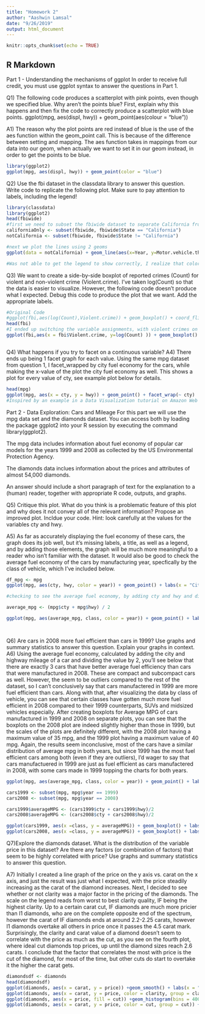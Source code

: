 ```yaml
---
title: "Homework 2"
author: "Aashwin Lamsal"
date: "9/26/2019"
output: html_document
---
```


```r
knitr::opts_chunk$set(echo = TRUE)
```

## R Markdown

Part 1 - Understanding the mechanisms of ggplot
In order to receive full credit, you must use ggplot syntax to answer the questions in Part 1.

Q1) The following code produces a scatterplot with pink points, even though we specified blue. Why aren’t the points blue? First, explain why this happens and then fix the code to correctly produce a scatterplot with blue points.
ggplot(mpg, aes(displ, hwy)) + geom_point(aes(colour = "blue"))
  
A1) The reason why the plot points are red instead of blue is the use of the aes function within the geom_point call. This is because of the difference between setting and mapping. The aes function takes in mappings from our data into our geom, when actually we want to set it in our geom instead, in order to get the points to be blue.

```r
library(ggplot2)
ggplot(mpg, aes(displ, hwy)) + geom_point(color = "blue")

```

Q2) Use the fbi dataset in the classdata library to answer this question. Write code to replicate the following plot. Make sure to pay attention to labels, including the legend!

```r
library(classdata)
library(ggplot2)
head(fbiwide)
#first we need to subset the fbiwide dataset to separate California from the rest of the US
californiaOnly <- subset(fbiwide, fbiwide$State == "California") 
notCalifornia <- subset(fbiwide, fbiwide$State != "California")

#next we plot the lines using 2 geoms
ggplot(data = notCalifornia) + geom_line(aes(x=Year, y=Motor.vehicle.theft, group = notCalifornia$State, color = "Red", legend = "Rest of US")) + geom_line(data = californiaOnly, aes(x = Year, y=Motor.vehicle.theft, group = californiaOnly$State, color = "dark turquoise", legend = "California")) + labs(x = "Year", y = "Motor Vehicle Thefts", title = "Motor vehicle thefts over time") + theme(legend.position = "right")

#Was not able to get the legend to show correctly, I realize that color should be set to state, except each line would have ended up being colored differently depending on the state. On top of the previous issue, the color has flipped the labels for some reason that I don't understand, so I hope that you could clarify that for me in the comments of my submission!

```

Q3) We want to create a side-by-side boxplot of reported crimes (Count) for violent and non-violent crime (Violent.crime). I’ve taken log(Count) so that the data is easier to visualize. However, the following code doesn’t produce what I expected. Debug this code to produce the plot that we want. Add the appropriate labels.

```r
#Original Code
#ggplot(fbi,aes(log(Count),Violent.crime)) + geom_boxplot() + coord_flip()
head(fbi) 
#I ended up switching the variable assignments, with violent crimes on the x axis, and log(count) on  the y axis. I also removed coord_flip() since it made the boxplot horizontal instead of vertical.
ggplot(fbi,aes(x = fbi$Violent.crime, y=log(Count) )) + geom_boxplot() + labs(x = "Violent Crime (T/F)", y = "Count", title = "Violent vs. Non-violent Crimes") 



```

Q4) What happens if you try to facet on a continuous variable?
A4) There ends up being 1 facet graph for each value. Using the same mpg dataset from question 1, I facet_wrapped by city fuel economy for the cars, while making the x-value of the plot the city fuel economy as well. This shows a plot for every value of cty, see example plot below for details.
```r
head(mpg)
ggplot(mpg, aes(x = cty, y = hwy)) + geom_point() + facet_wrap(~ cty)
#Inspired by an example in a Data Visualization tutorial on Amazon Web Services' website (https://rstudio-pubs-static.s3.amazonaws.com/271994_11b7ddf08518406c942009d2da632982.html).I changed the continuous variable by which we facet_wrap as well as the x variable that I use for the plot. Edited the syntax to follow how we've been using facet_wrap in class for consistency.
```

Part 2 - Data Exploration: Cars and Mileage
For this part we will use the mpg data set and the diamonds dataset. You can access both by loading the package ggplot2 into your R session by executing the command library(ggplot2).

The mpg data includes information about fuel economy of popular car models for the years 1999 and 2008 as collected by the US Environmental Protection Agency.

The diamonds data inclues information about the prices and attributes of almost 54,000 diamonds.

An answer should include a short paragraph of text for the explanation to a (human) reader, together with appropriate R code, outputs, and graphs.


Q5) Critique this plot. What do you think is a problematic feature of this plot and why does it not convey all of the relevant information? Propose an improved plot. Incldue your code. Hint: look carefully at the values for the variables cty and hwy.

A5) As far as accurately displaying the fuel economy of these cars, the graph does its job well, but it's missing labels, a title, as well as a legend, and by adding those elements, the graph will be much more meaningful to a reader who isn't familiar with the dataset. It would also be good to check the average fuel economy of the cars by manufacturing year, specfically by the class of vehicle, which I've included below.

```r
df_mpg <- mpg
ggplot(mpg, aes(cty, hwy, color = year)) + geom_point() + labs(x = "City Mileage", y = "Highway Mileage", title= "Fuel Economy of Cars Manufactured in the Year 1999 and 2008")

#checking to see the average fuel economy, by adding cty and hwy and dividing by 2

average_mpg <- (mpg$cty + mpg$hwy) / 2

ggplot(mpg, aes(average_mpg, class, color = year)) + geom_point() + labs(x = "Average MPG", y = "Class of Vehicle", title= "Average Fuel Economy of Cars Manufactured in the Year 1999 and 2008")




```

Q6) Are cars in 2008 more fuel efficient than cars in 1999? Use graphs and summary statistics to answer this question. Explain your graphs in context.
A6) Using the average fuel economy, calculated by adding the city and highway mileage of a car and dividing the value by 2, you'll see below that there are exactly 3 cars that have better average fuel efficiency than cars that were manufactured in 2008. These are compact and subcompact cars as well. However, the seem to be outliers compared to the rest of the dataset, so I can't conclusively say that cars manufactered in 1999 are more fuel efficient than cars. Along with that, after visualizing the data by class of vehicle, you can see that certain classes have gotten much more fuel efficient in 2008 compared to their 1999 counterparts, SUVs and midsized vehicles especially. After creating boxplots for Average MPG of cars manufactured in 1999 and 2008 on separate plots, you can see that the boxplots on the 2008 plot are indeed slightly higher than those in 1999, but the scales of the plots are definitely different, with the 2008 plot having a maximum value of 35 mpg, and the 1999 plot having a maximum value of 40 mpg. Again, the results seem inconclusive, most of the cars have a similar distribution of average mpg in both years, but since 1999 has the most fuel efficient cars among both (even if they are outliers), I'd wager to say that cars manufactuered in 1999 are just as fuel efficient as cars manufactered in 2008, with some cars made in 1999 topping the charts for both years. 

```r
ggplot(mpg, aes(average_mpg, class, color = year)) + geom_point() + labs(x = "Average MPG", y = "Class of Vehicle", title= "Average Fuel Economy of Cars Manufactured in the Year 1999 and 2008")#Same graph used in question 5.

cars1999 <- subset(mpg, mpg$year == 1999)
cars2008 <- subset(mpg, mpg$year == 2008)

cars1999$averageMPG <- (cars1999$cty + cars1999$hwy)/2 
cars2008$averageMPG <- (cars2008$cty + cars2008$hwy)/2

ggplot(cars1999, aes(x =class, y = averageMPG)) + geom_boxplot() + labs(x = "Class of Vehicle", y = "Average MPG", title= "Average Fuel Economy of Cars Manufactured in the Year 1999 ")
ggplot(cars2008, aes(x =class, y = averageMPG)) + geom_boxplot() + labs(x = "Class of Vehicle", y = "Average MPG", title= "Average Fuel Economy of Cars Manufactured in the Year 2008 ")

```
Q7)Explore the diamonds dataset. What is the distribution of the variable price in this dataset? Are there any factors (or combination of factors) that seem to be highly correlated with price? Use graphs and summary statistics to answer this question.

A7) Initially I created a line graph of the price on the y axis vs. carat on the x axis, and just the result was just what I expected, with the price steadily increasing as the carat of the diamond increases. Next, I decided to see whether or not clarity was a major factor in the pricing of the diamonds. The scale on the legend reads from worst to best clarity quality, IF being the highest clarity. Up to a certain carat cut, IF diamonds are much more pricier than I1 diamonds, who are on the complete opposite end of the spectrum, however the carat of IF diamonds ends at around 2.2-2.25 carats, however I1 diamonds overtake all others in price once it passes the 4.5 carat mark. Surprisingly, the clarity and carat value of a diamond doesn't seem to correlate with the price as much as the cut, as you see on the fourth plot, where ideal cut diamonds top prices, up until the diamond sizes reach 2.6 carats. I conclude that the factor that correlates the most with price is the cut of the diamond, for most of the time, but other cuts do start to overtake it the higher the carat gets.

```r
diamondsdf <- diamonds
head(diamondsdf)
ggplot(diamonds, aes(x = carat, y = price)) +geom_smooth() + labs(x = "Carat", y = "Price", title = "Price vs. Carat of Diamonds")
ggplot(diamonds, aes(x = carat, y = price, color = clarity, group = clarity)) +geom_smooth() + labs(x = "Carat", y = "Price", title = "Price vs. Carat of Diamonds")
ggplot(diamonds, aes(x = price, fill = cut)) +geom_histogram(bins = 40000, binwidth = 1000) + labs(x = "Price", y = "Frequency", title = "Price Distribution of Diamonds by Cut")
ggplot(diamonds, aes(x = carat, y = price, color = cut, group = cut)) +geom_smooth() + labs(x = "Carat", y = "Price", title = "Price vs. Carat of Diamonds")


```





